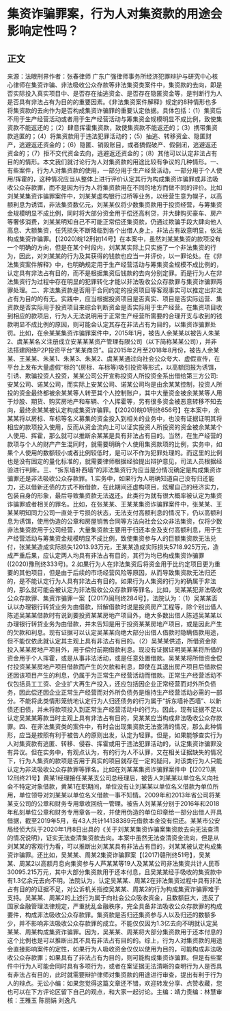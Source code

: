 # 集资诈骗罪案，行为人对集资款的用途会影响定性吗？
## 正文
来源：法眼刑界作者：张春律师 广东广强律师事务所经济犯罪辩护与研究中心核心律师在集资诈骗、非法吸收公众存款等非法集资类案件中，集资款的去向，即是否实际投入真实项目中、是否存在抽逃资金、是否存在隐匿资金等，是判断行为人是否具有非法占有为目的的重要因素。《非法集资案件解释》规定的8种情形也多将集资款的去向作为是否构成集资诈骗罪的重要认定依据。具体包括：（1）集资后不用于生产经营活动或者用于生产经营活动与筹集资金规模明显不成比例，致使集资款不能返还的；（2）肆意挥霍集资款，致使集资款不能返还的；（3）携带集资款逃匿的；（4）将集资款用于违法犯罪活动的；（5）抽逃、转移资金、隐匿财产，逃避返还资金的；（6）隐匿、销毁账目，或者搞假破产、假倒闭，逃避返还资金的；（7）拒不交代资金去向，逃避返还资金的；（8）其他可以认定非法占有目的的情形。本文我们就讨论行为人对集资款的用途比较有争议的几种情形。一、有些案件，行为人对集资款的使用，一部分用于生产经营活动，一部分用于个人使用/挥霍的，这种情况应当从整体上进行评价认定其行为构成集资诈骗罪或非法吸收公众存款罪，而不是因为行为人将集资款用在不同的地方而做不同的评价。比如刘某某集资诈骗罪案件中，刘某某虚构银行过桥等业务，以经营生意为幌子，以高额利息为诱饵，非法集资数亿元，刘某某仅将少数集资款用于投资经营，与筹集资金规模明显不成比例，同时将大部分资金用于偿还高利贷，并大肆购买豪车、房产等奢侈消费，刘某某明知自己不可能正常偿还集资款，仍通过欺骗手段大肆向他人高息、大额集资，任凭损失不断降临到各个出借人身上，非法占有故意明显，依法构成集资诈骗罪。【(2020)皖12刑初14号】在本案中，虽然刘某某集资的款项没有一个明确的方向，但是在某个时段内，刘某某实际上只实施了一个非法集资的行为，因此，对刘某某的行为及其获得的钱款也应当一并评价，以一罪论处。在《非法集资案件解释》中，也明确规定用于生产经营活动与筹集资金规模不成比例的，认定具有非法占有目的，而不是根据集资后钱款的去向分别定罪。而是行为人在非法集资行为过程中存在明显的犯罪转化才能以非法吸收公众存款罪与集资诈骗罪两罪处理。二、非法集资款是否用于合同约定的投资项目等客观事实可以推定出非法占有为目的的有无。实践中，应当根据投资项目是否真实、项目是否实际运营、集资款是否实际用于投资项目来综合判断资金是否实际用于生产经营。在集资项目收到相应的款项后，行为人无法说明用于正常生产经营所需要的合理开支与收到的钱款明显不成比例的原因，则可能会认定其存在非法占有为目的，以集资诈骗罪处罚。比如，在余某某集资诈骗罪案件中，2015年1月，被告人余某某以被告人朱某2、虞某某名义注册成立安某某某资产管理有限公司（以下简称某某公司），并非法搭建网络P2P投资平台“某某商贷”。自2015年2月至2018年8月份，被告人余某某、王某某、朱某1、朱某3、朱某2、虞某某通过向社会公众夸大、虚假宣传，在平台上发布大量虚假“标的”(房标、车标等)吸引投资等形式，以高额回报为诱饵，引诱、欺骗投资人投资，某某公司公开宣称投资人所投资金系出借给第三方公司:安某公司、诺某公司，而实际上安某公司、诺某公司均是由余某某控制，投资人所投的资金最终都被余某某等人转至其个人控制账户，其中大量资金被余某某等人用于炒股、期货、购买房地产和车辆、个人挥霍等，另有很多资金被恶意转移不知去向，最终余某某被认定构成集资诈骗罪。【(2020)皖01刑终656号】在本案中，余某某将以房标、车标等名义募集的资金投入到相关的业务中，也没有证据证明其将相应的款项投入使用，反而从资金流向上可以证实投资人所投资的资金被余某某个人使用、挥霍，那么就可以推断余某某是具有非法占有目的。当然，在生产经营的款项与个人的财产产生混同时，就需要明确个人使用集资款项的比例，实务中，如果个人使用的数额较小或者比例较低时，是可以不作为犯罪处理的。而这里的比例也是没有固定的量化标准的，就需要律师根据经验提出辩护意见，司法人员根据经验进行判断。三、“拆东墙补西墙”的非法集资行为应当是分情况确定是构成集资诈骗罪还是非法吸收公众存款罪。1.实务中，如果行为人明确知道自己没有归还能力，还以借新还债的方式不断借款，在此期间还虚构项目，炫耀自己的经济实力，包装自身的形象，最后导致集资款无法返还。此类行为就有很大概率被认定为集资诈骗罪或者相关的罪名。比如，在张某某、王某某集资诈骗罪案件中，张某某、王某某明知同力公司一直处于亏损的状态，无法支付高额利息的情况下，仍以高额利息为诱饵，使用伪造的公章和房屋销售合同等方法向社会公众非法集资，仅将少数非法集资款用于公司经营，大量集资款主要用于归还本金及支付高额利息，用于生产经营活动与筹集资金规模明显不成比例，致使集资参与人的巨额集资款无法兑付，张某某造成实际损失12013.93万元，王某某造成实际损失5718.925万元，造成严重后果，应认定两人均具有非法占有目的，其行为均已构成集资诈骗罪((2020)豫刑终333号)。2.如果行为人在非法集资后将资金用于比约定项目更为重要的其他项目，但是由于后续的市场经营风险等原因，从而导致集资款无法归还的，是不能认定行为人具有非法占有目的。如果行为人集资的行为的确属于非法的，那么就可能会被认定为非法吸收公众存款罪等罪名。比如，吴某某犯非法吸收公众存款罪、集资诈骗罪一案【(2017)闽刑终284号】，法院认为：（1）吴某某否认以办理银行转贷业务为由借款，辩解借款时说是投资房产工程等，除个别出借人陈述吴某某借款时有说到要投资某某房地产项目外，绝大多数出借人陈述吴某某以办理银行转贷业务为由借款，并未告知是用于投资某某房地产项目，或是因此产生的欠款和利息。现有证据可以认定吴某某向绝大部分出借人借款时隐瞒借款用途，但不能仅依此就认定其主观上具有非法占有目的。（2）吴某某供述，所借资金除投入某某房地产项目外，用于偿付前期借款利息。现没有证据证明吴某某将所借的资金用于个人挥霍，或是从事非法活动，或是任意处置借款。吴某某将所借资金偿付投资某某房地产项目借款而产生的欠款和利息，即使在其退出房产项目后借款偿还因该项目产生的利息，仍属于为正常生产经营活动而借款。正常生产经营活动不仅包括员工工资、企业扩大再生产投入，还应包括因企业正常经营而对外所负债务，因此偿还因企业正常生产经营而对外所负债务是维持生产经营活动必需的一部分。不能将此类情形笼统地认定行为人归还债务的行为属于“拆东墙补西墙”、以新债还旧债，并未将款项投入到正常生产经营活动中的行为。因此，现有证据不足以认定吴某某筹款当时主观上具有非法占有目的，吴某某应当构成非法吸收公众存款罪。四、在非法集资类的案件中，有时会出现集资款无法查清的情况，那么此种情形，应当是按照有利于被告人的原则出发，认定为轻罪。但是，如果能够查实行为人对集资款有逃匿、转移、侵吞、挥霍或用于违法犯罪活动的，认定集资诈骗罪没有异议。但在实务中，有观点认为，有的行为人不认罪，又在相关证据缺失的情况下，行为人集资的款项是否用于真实的项目就存在一定的疑问，对该类行为人只能认定为非法吸收公众存款罪等罪名。比如在刘某某集资诈骗罪案件中【(2021)黑12刑终21号】黄某1经理接任某某支公司总经理后，被告人刘某某以单位名义向社会不特定对象借款，黄某1在职期间，单位没有让刘某某以单位名义借款为单位所用，单位领导对刘某某以单位名义借款一事不知情。2009年和2013年省公司将某某支公司的公章和财务专用章收回统一管理。被告人刘某某分别于2016年和2018年私刻单位公章和财务专用章各一枚，并使用伪造的单位印章给一部分出借人开具借据，截至2019年5月，有43人共计14138389元借款本金没有偿还。某某市公安局经侦大队于2020年1月8日出具的《关于刘某某集资诈骗案集资款去向无法查清的情况说明》，证实无法查清集资款去向。本案中虽然无法查清资金流向，但是从刘某某的客观行为看，可以推断出刘某某具有非法占有目的，刘某某被认定构成集资诈骗罪。还比如，吴某某、周某2集资诈骗罪案【(2017)赣刑终51号】，吴某某、周某2以高额月息向集资参与人芦某某等19人及某某公司非法集资共计人民币30095.215万元，其中大部分集资款用于还本付息，且吴某某经手吸收的集资款中有1.3亿余元去向不明。法院认为，认定吴某某、周某2在非法集资过程中具有非法占有目的的证据不足，对公诉机关指控吴某某、周某2的行为构成集资诈骗罪难于支持。吴某某、周某2的上述行为属于向社会公众吸收资金，且数额巨大，违反了国家金融管理法律规定，严重扰乱金融秩序，完全具备非法吸收公众存款罪的构成要件，构成非法吸收公众存款罪。集资款是否归还集资参与人以及归还的数额多少，并不影响非法吸收公众存款罪的成立。不能仅仅因为1.3亿去向不明就认定吴某某、周某构成集资诈骗罪。因为，吴某某、周某将大部分集资款用于还本付息的这个比例也是可以推断出其不具有非法占有目的的。综上，行为人对集资款的用途会直接影响案件的定性，如果行为人吸收资金仅仅以使用为目的，可能构成非法吸收公众存款罪；如果具有了非法占有为目的，则可能构成集资诈骗罪。但是有些案件中行为人可能会同时具有多项行为，或者在案证据无法清晰的查明行为人是否具有非法占有目的，此时就需要辩护律师对集资款的用途进行审查，提出有利于行为人的辩点。无讼小编：如果您觉得这篇文章还不错，欢迎转发分享、点赞收藏，您也可以在下方评论区留下自己的观点，和大家一起讨论。主编：靖力责编：林慧审核：王雅玉 陈丽娟 刘逸凡